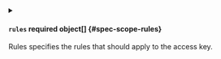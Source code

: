 


<details className="config-field" data-expandable="true">
<summary>

#### `rules` <span className="config-field-required" data-required="false">required</span> <span className="config-field-type">object[]</span> <span className="config-field-default"></span> <span className="config-field-enum"></span> {#spec-scope-rules}

Rules specifies the rules that should apply to the access key.

</summary>

<PartialRulesreference />


</details>
